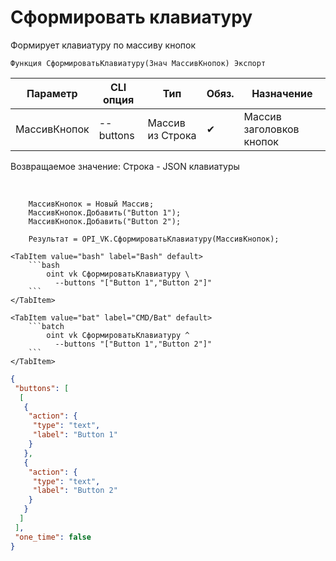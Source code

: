﻿---
sidebar_position: 1
description: Сформировать клавиатуру и другие функции для работы с VK в Открытом пакете интеграций - бесплатной open-source библиотеке интеграций для 1С:Предприятие 8, OneScript и CLI
keywords: [1C, 1С, 1С:Предприятие, 1С:Предприятие 8.3, API, Интеграция, Сервисы, Обмен, OneScript, CLI, VK]
---


# Сформировать клавиатуру
 Формирует клавиатуру по массиву кнопок



`Функция СформироватьКлавиатуру(Знач МассивКнопок) Экспорт`

  | Параметр | CLI опция | Тип | Обяз. | Назначение |
  |-|-|-|-|-|
  | МассивКнопок | --buttons | Массив из Строка | &#x2714; | Массив заголовков кнопок |

  
  Возвращаемое значение:   Строка -  JSON клавиатуры

<br/>




```bsl title="Пример использования для 1С:Предприятие/OneScript"
    МассивКнопок = Новый Массив;
    МассивКнопок.Добавить("Button 1");
    МассивКнопок.Добавить("Button 2");

    Результат = OPI_VK.СформироватьКлавиатуру(МассивКнопок);
```
    

 <Tabs>
  
    <TabItem value="bash" label="Bash" default>
        ```bash
            oint vk СформироватьКлавиатуру \
              --buttons "["Button 1","Button 2"]"
        ```
    </TabItem>
  
    <TabItem value="bat" label="CMD/Bat" default>
        ```batch
            oint vk СформироватьКлавиатуру ^
              --buttons "["Button 1","Button 2"]"
        ```
    </TabItem>
</Tabs>


```json title="Результат"
{
 "buttons": [
  [
   {
    "action": {
     "type": "text",
     "label": "Button 1"
    }
   },
   {
    "action": {
     "type": "text",
     "label": "Button 2"
    }
   }
  ]
 ],
 "one_time": false
}
```
